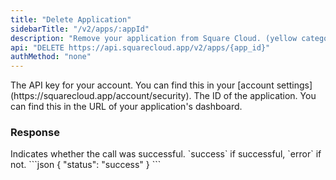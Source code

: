 ```yaml
---
title: "Delete Application"
sidebarTitle: "/v2/apps/:appId"
description: "Remove your application from Square Cloud. (yellow category)"
api: "DELETE https://api.squarecloud.app/v2/apps/{app_id}"
authMethod: "none"
---
```


<ParamField header="Authorization" type="string" placeholder="API KEY" required>
  The API key for your account. You can find this in your [account settings](https://squarecloud.app/account/security).
</ParamField>

<ParamField path="app_id" type="string" placeholder="Application ID" required>
  The ID of the application. You can find this in the URL of your application's dashboard.
</ParamField>

### Response

<ResponseField name="status" type="string">
  Indicates whether the call was successful. `success` if successful, `error` if not.
</ResponseField>

<ResponseExample>
```json
{
    "status": "success"
}
```
</ResponseExample>